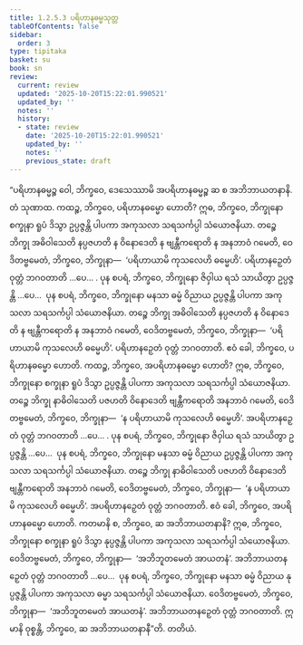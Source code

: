 ```yaml
---
title: 1.2.5.3 ပရိဟာနဓမ္မသုတ္တ
tableOfContents: false
sidebar:
  order: 3
type: tipitaka
basket: su
book: sn
review:
  current: review
  updated: '2025-10-20T15:22:01.990521'
  updated_by: ''
  notes: ''
  history:
  - state: review
    date: '2025-10-20T15:22:01.990521'
    updated_by: ''
    notes: ''
    previous_state: draft
---
```



<DynamicBreadcrumb />


<ReviewStatus review={frontmatter.review} showDetails={true} />

<HypothesisAnnotation frontmatter={frontmatter} />

<Division number="96" book="sn" e="ch" v="18" p="295">

<Paragraph number="511" book="sn">
“ပရိဟာနဓမ္မဉ္စ ဝေါ, ဘိက္ခဝေ, ဒေသေဿာမိ အပရိဟာနဓမ္မဉ္စ ဆ စ အဘိဘာယတနာနိ. တံ သုဏာထ. ကထဉ္စ, ဘိက္ခဝေ, ပရိဟာနဓမ္မော ဟောတိ? ဣဓ, ဘိက္ခဝေ, ဘိက္ခုနော စက္ခုနာ ရူပံ ဒိသွာ ဥပ္ပဇ္ဇန္တိ ပါပကာ အကုသလာ သရသင်္ကပ္ပါ သံယောဇနိယာ. တဉ္စေ ဘိက္ခု အဓိဝါသေတိ နပ္ပဇဟတိ န ဝိနောဒေတိ န ဗျန္တီကရောတိ န အနဘာဝံ ဂမေတိ, ဝေဒိတဗ္ဗမေတံ, ဘိက္ခဝေ, ဘိက္ခုနာ—  ‘ပရိဟာယာမိ ကုသလေဟိ ဓမ္မေဟိ’. ပရိဟာနဉှေတံ ဝုတ္တံ ဘဂဝတာတိ …ပေ… .
</Paragraph>

<Paragraph number="512" book="sn">
ပုန စပရံ, ဘိက္ခဝေ, ဘိက္ခုနော ဇိဝှါယ ရသံ သာယိတွာ ဥပ္ပဇ္ဇန္တိ …ပေ…  ပုန စပရံ, ဘိက္ခဝေ, ဘိက္ခုနော မနသာ ဓမ္မံ ဝိညာယ ဥပ္ပဇ္ဇန္တိ ပါပကာ အကုသလာ သရသင်္ကပ္ပါ သံယောဇနိယာ. တဉ္စေ ဘိက္ခု အဓိဝါသေတိ နပ္ပဇဟတိ န ဝိနောဒေတိ န ဗျန္တီကရောတိ န အနဘာဝံ ဂမေတိ, ဝေဒိတဗ္ဗမေတံ, ဘိက္ခဝေ, ဘိက္ခုနာ—  ‘ပရိဟာယာမိ ကုသလေဟိ ဓမ္မေဟိ’. ပရိဟာနဉှေတံ ဝုတ္တံ ဘဂဝတာတိ. ဧဝံ ခေါ, ဘိက္ခဝေ, ပရိဟာနဓမ္မော ဟောတိ.
</Paragraph>

<Paragraph number="513" book="sn">
ကထဉ္စ, ဘိက္ခဝေ, အပရိဟာနဓမ္မော ဟောတိ? ဣဓ, ဘိက္ခဝေ, ဘိက္ခုနော စက္ခုနာ ရူပံ ဒိသွာ ဥပ္ပဇ္ဇန္တိ ပါပကာ အကုသလာ သရသင်္ကပ္ပါ သံယောဇနိယာ. တဉ္စေ ဘိက္ခု နာဓိဝါသေတိ ပဇဟတိ ဝိနောဒေတိ ဗျန္တီကရောတိ အနဘာဝံ ဂမေတိ, ဝေဒိတဗ္ဗမေတံ, ဘိက္ခဝေ, ဘိက္ခုနာ—  ‘န ပရိဟာယာမိ ကုသလေဟိ ဓမ္မေဟိ’. အပရိဟာနဉှေတံ ဝုတ္တံ ဘဂဝတာတိ …ပေ… .
</Paragraph>

<Paragraph number="514" book="sn">
ပုန စပရံ, ဘိက္ခဝေ, ဘိက္ခုနော ဇိဝှါယ ရသံ သာယိတွာ ဥပ္ပဇ္ဇန္တိ …ပေ…  ပုန စပရံ, ဘိက္ခဝေ, ဘိက္ခုနော မနသာ ဓမ္မံ ဝိညာယ ဥပ္ပဇ္ဇန္တိ ပါပကာ အကုသလာ သရသင်္ကပ္ပါ သံယောဇနိယာ. တဉ္စေ ဘိက္ခု နာဓိဝါသေတိ ပဇဟတိ ဝိနောဒေတိ ဗျန္တီကရောတိ အနဘာဝံ ဂမေတိ, ဝေဒိတဗ္ဗမေတံ, ဘိက္ခဝေ, ဘိက္ခုနာ—  ‘န ပရိဟာယာမိ ကုသလေဟိ ဓမ္မေဟိ’. အပရိဟာနဉှေတံ ဝုတ္တံ ဘဂဝတာတိ. ဧဝံ ခေါ, ဘိက္ခဝေ, အပရိဟာနဓမ္မော ဟောတိ.
</Paragraph>

<Paragraph number="515" book="sn">
ကတမာနိ စ, ဘိက္ခဝေ, ဆ အဘိဘာယတနာနိ? ဣဓ, ဘိက္ခဝေ, ဘိက္ခုနော စက္ခုနာ ရူပံ ဒိသွာ နုပ္ပဇ္ဇန္တိ ပါပကာ အကုသလာ သရသင်္ကပ္ပါ သံယောဇနိယာ. ဝေဒိတဗ္ဗမေတံ, ဘိက္ခဝေ, ဘိက္ခုနာ—  ‘အဘိဘူတမေတံ အာယတနံ’. အဘိဘာယတနဉှေတံ ဝုတ္တံ ဘဂဝတာတိ …ပေ…  ပုန စပရံ, ဘိက္ခဝေ, ဘိက္ခုနော မနသာ ဓမ္မံ ဝိညာယ နုပ္ပဇ္ဇန္တိ ပါပကာ အကုသလာ ဓမ္မာ သရသင်္ကပ္ပါ သံယောဇနိယာ. ဝေဒိတဗ္ဗမေတံ, ဘိက္ခဝေ, ဘိက္ခုနာ—  ‘အဘိဘူတမေတံ အာယတနံ’. အဘိဘာယတနဉှေတံ ဝုတ္တံ ဘဂဝတာတိ. ဣမာနိ ဝုစ္စန္တိ, ဘိက္ခဝေ, ဆ အဘိဘာယတနာနီ”တိ.

</Paragraph>
</Division>

<Paragraph number="516" type="center" book="sn">
တတိယံ.
</Paragraph>